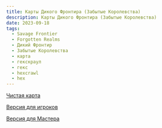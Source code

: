 ```yaml
---
title: Карты Дикого Фронтира (Забытые Королевства)
description: Карты Дикого Фронтира (Забытые Королевства)
date: 2023-09-18
tags:
  - Savage Frontier
  - Forgotten Realms
  - Дикий Фронтир
  - Забытые Королевства
  - карта
  - гекскраул
  - гекс
  - hexcrawl
  - hex
---
```


[Чистая карта](https://cyborgsandmages.com/images/the_savage_frontier_by_yora_blank_map.png)

[Версия для игроков](https://cyborgsandmages.com/images/the_savage_frontier_by_yora_player_map.png)

[Версия для Мастера](https://cyborgsandmages.com/images/the_savage_frontier_by_yora_gm_map.png)